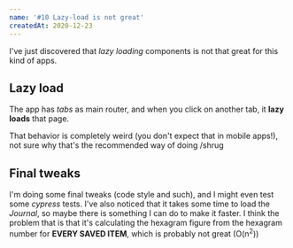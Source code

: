 ```yaml
---
name: '#10 Lazy-load is not great'
createdAt: 2020-12-23
---
```


I've just discovered that _lazy loading_ components is not that great for this kind of apps.

## Lazy load

The app has _tabs_ as main router, and when you click on another tab, it **lazy loads** that page.

That behavior is completely weird (you don't expect that in mobile apps!), not sure why that's the recommended way of doing /shrug

## Final tweaks

I'm doing some final tweaks (code style and such), and I might even test some _cypress_ tests.
I've also noticed that it takes some time to load the _Journal_, so maybe there is something I can do to make it faster. I think the problem that is that it's calculating the hexagram figure from the hexagram number for **EVERY SAVED ITEM**, which is probably not great (O(n<sup>2</sup>))
